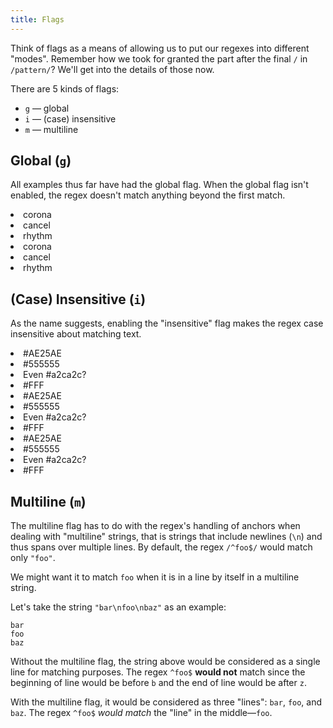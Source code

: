 ```yaml
---
title: Flags
---
```


Think of flags as a means of allowing us to put our regexes into different "modes". Remember how we took for granted the part after the final `/` in `/pattern/`? We'll get into the details of those now.

There are 5 kinds of flags:

-   `g` — global
-   `i` — (case) insensitive
-   `m` — multiline

## Global (`g`)

All examples thus far have had the global flag. When the global flag isn't enabled, the regex doesn't match anything beyond the first match.

<Example regex={/[aeiou]/g}>
    <li>corona</li>
    <li>cancel</li>
    <li>rhythm</li>
</Example>
<Example regex={/[aeiou]/}>
    <li>corona</li>
    <li>cancel</li>
    <li>rhythm</li>
</Example>

## (Case) Insensitive (`i`)

As the name suggests, enabling the "insensitive" flag makes the regex case insensitive about matching text.

<Example regex={/#[0-9A-F]{6}/i}>
    <li>#AE25AE</li>
    <li>#555555</li>
    <li>Even #a2ca2c?</li>
    <li>#FFF</li>
</Example>
<Example regex={/#[0-9A-F]{6}/}>
    <li>#AE25AE</li>
    <li>#555555</li>
    <li>Even #a2ca2c?</li>
    <li>#FFF</li>
</Example>
<Example regex={/#[0-9A-Fa-f]{6}/}>
    <li>#AE25AE</li>
    <li>#555555</li>
    <li>Even #a2ca2c?</li>
    <li>#FFF</li>
</Example>

## Multiline (`m`)

The multiline flag has to do with the regex's handling of anchors when dealing with "multiline" strings, that is strings that include newlines (`\n`) and thus spans over multiple lines. By default, the regex `/^foo$/` would match only `"foo"`.

We might want it to match `foo` when it is in a line by itself in a multiline string.

Let's take the string `"bar\nfoo\nbaz"` as an example:

```
bar
foo
baz
```

Without the multiline flag, the string above would be considered as a single line for matching purposes. The regex `^foo$` **would not** match since the beginning of line would be before `b` and the end of line would be after `z`.

With the multiline flag, it would be considered as three "lines": `bar`, `foo`, and `baz`. The regex `^foo$` _would match_ the "line" in the middle—`foo`.
